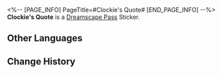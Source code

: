 <%-- [PAGE_INFO]
PageTitle=#Clockie's Quote#
[END_PAGE_INFO] --%>
{{Stub|Location information}}
{{Item Infobox
|id          = 223531
|image       = Dreamscape Pass Sticker Text.png
|type        = Dreamscape Pass Sticker
|type2       = The Most Absurd Stage Stickers
|invCategory = 
|rarity      = 4
|effect      = 
|description = Digital stickers that can be used to decorate the pages of the Dreamtour Handbook. They come in many different styles.
|source1     = [[Talk with the "Clockie" at the entrance to the theme park and expose their true identity]]
}}
{{Description|"Tick-tock! A truly good person wouldn't throw a tantrum at the alarm clock first thing in the morning!"}}
'''Clockie's Quote''' is a [[Dreamscape Pass]] Sticker.

==Other Languages==
{{Other Languages
|en   = Clockie's Quote
|zhs  = 钟表小子的名句
|zht  = 鐘錶小子的名言
|ja   = クロックボーイの名セリフ
|ko   = 시계 소년의 명언
|es   = Frases célebres de Relojito
|fr   = Réplique de Chronou
|ru   = Изречение Часика
|th   = วลีเด็ดของเจ้าหนูนาฬิกา
|vi   = Những Câu Nói Hay Của Cậu Bé Đồng Hồ
|de   = Berühmtes Zitat von Clockie
|id   = Kata Mutiara Clockie
|pt   = Citações do Relogin
}}

==Change History==
{{Change History|2.1}}
